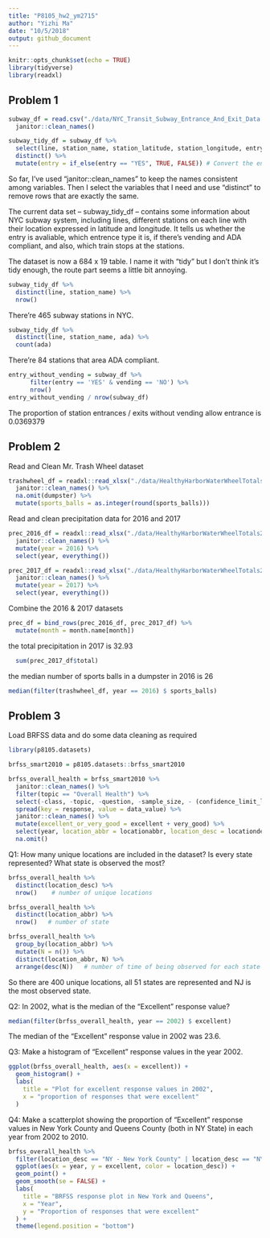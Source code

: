 ```yaml
---
title: "P8105_hw2_ym2715"
author: "Yizhi Ma"
date: "10/5/2018"
output: github_document
---
```


```r
knitr::opts_chunk$set(echo = TRUE)
library(tidyverse)
library(readxl)
```

## Problem 1

```r
subway_df = read.csv("./data/NYC_Transit_Subway_Entrance_And_Exit_Data.csv") %>% 
  janitor::clean_names()

subway_tidy_df = subway_df %>% 
  select(line, station_name, station_latitude, station_longitude, entry, vending, entrance_type, ada, route1, route2, route3, route4, route5, route6, route7, route8, route9, route10, route11) %>% 
  distinct() %>% 
  mutate(entry = if_else(entry == "YES", TRUE, FALSE)) # Convert the entry variable from character to a logical variable
```

So far, I've used "janitor::clean_names" to keep the names consistent among variables. Then I select the variables that I need and use "distinct" to remove rows that are exactly the same.  
  
The current data set -- subway_tidy_df -- contains some information about NYC subway system, including lines, different stations on each line with their location expressed in latitude and longitude. It tells us whether the entry is avaliable, which entrence type it is, if there's vending and ADA compliant, and also, which train stops at the stations.  
  
The dataset is now a 684 x 19 table. I name it with "tidy" but I don't think it's tidy enough, the route part seems a little bit annoying.

```r
subway_tidy_df %>% 
  distinct(line, station_name) %>% 
  nrow()
```
There're 465 subway stations in NYC.

```r
subway_tidy_df %>% 
  distinct(line, station_name, ada) %>% 
  count(ada)
```
There're 84 stations that area ADA compliant.

```r
entry_without_vending = subway_df %>% 
      filter(entry == 'YES' & vending == 'NO') %>% 
      nrow()
entry_without_vending / nrow(subway_df)
```
The proportion of station entrances / exits without vending allow entrance is 0.0369379



## Problem 2

Read and Clean Mr. Trash Wheel dataset

```r
trashwheel_df = readxl::read_xlsx("./data/HealthyHarborWaterWheelTotals2018-7-28.xlsx", sheet = "Mr. Trash Wheel", range = cell_cols("A:N")) %>% 
  janitor::clean_names() %>% 
  na.omit(dumpster) %>%
  mutate(sports_balls = as.integer(round(sports_balls)))
```

Read and clean precipitation data for 2016 and 2017

```r
prec_2016_df = readxl::read_xlsx("./data/HealthyHarborWaterWheelTotals2018-7-28.xlsx", sheet = "2016 Precipitation", range = "A2:B14") %>% 
  janitor::clean_names() %>% 
  mutate(year = 2016) %>% 
  select(year, everything())

prec_2017_df = readxl::read_xlsx("./data/HealthyHarborWaterWheelTotals2018-7-28.xlsx", sheet = "2017 Precipitation", range = "A2:B14") %>% 
  janitor::clean_names() %>% 
  mutate(year = 2017) %>% 
  select(year, everything())
```

Combine the 2016 & 2017 datasets

```r
prec_df = bind_rows(prec_2016_df, prec_2017_df) %>% 
  mutate(month = month.name[month])
```

the total precipitation in 2017 is 32.93
 
```r
  sum(prec_2017_df$total)
```

the median number of sports balls in a dumpster in 2016 is 26

```r
median(filter(trashwheel_df, year == 2016) $ sports_balls)
```

## Problem 3

Load BRFSS data and do some data cleaning as required

```r
library(p8105.datasets)

brfss_smart2010 = p8105.datasets::brfss_smart2010

brfss_overall_health = brfss_smart2010 %>% 
  janitor::clean_names() %>% 
  filter(topic == "Overall Health") %>% 
  select(-class, -topic, -question, -sample_size, - (confidence_limit_low:geo_location)) %>% 
  spread(key = response, value = data_value) %>% 
  janitor::clean_names() %>% 
  mutate(excellent_or_very_good = excellent + very_good) %>% 
  select(year, location_abbr = locationabbr, location_desc = locationdesc, excellent_or_very_good, excellent, very_good, good, fair, poor) %>% 
  na.omit()
```

Q1: How many unique locations are included in the dataset? Is every state represented? What state is observed the most?

```r
brfss_overall_health %>% 
  distinct(location_desc) %>% 
  nrow()    # number of unique locations 

brfss_overall_health %>% 
  distinct(location_abbr) %>% 
  nrow()   # number of state

brfss_overall_health %>% 
  group_by(location_abbr) %>% 
  mutate(N = n()) %>% 
  distinct(location_abbr, N) %>% 
  arrange(desc(N))   # number of time of being observed for each state

```

So there are 400 unique locations, all 51 states are represented and NJ is the most observed state.  
  
Q2: In 2002, what is the median of the “Excellent” response value?

```r
median(filter(brfss_overall_health, year == 2002) $ excellent)
```

The median of the “Excellent” response value in 2002 was 23.6.  
  
Q3: Make a histogram of “Excellent” response values in the year 2002.

```r
ggplot(brfss_overall_health, aes(x = excellent)) +
  geom_histogram() +
  labs(
    title = "Plot for excellent response values in 2002",
    x = "proportion of responses that were excellent"
  )
```

Q4: Make a scatterplot showing the proportion of “Excellent” response values in New York County and Queens County (both in NY State) in each year from 2002 to 2010.

```r
brfss_overall_health %>% 
  filter(location_desc == "NY - New York County" | location_desc == "NY - Queens County") %>% 
  ggplot(aes(x = year, y = excellent, color = location_desc)) +
  geom_point() +
  geom_smooth(se = FALSE) +
  labs(
    title = "BRFSS response plot in New York and Queens",
    x = "Year",
    y = "Proportion of responses that were excellent"
  ) +
  theme(legend.position = "bottom")
```


